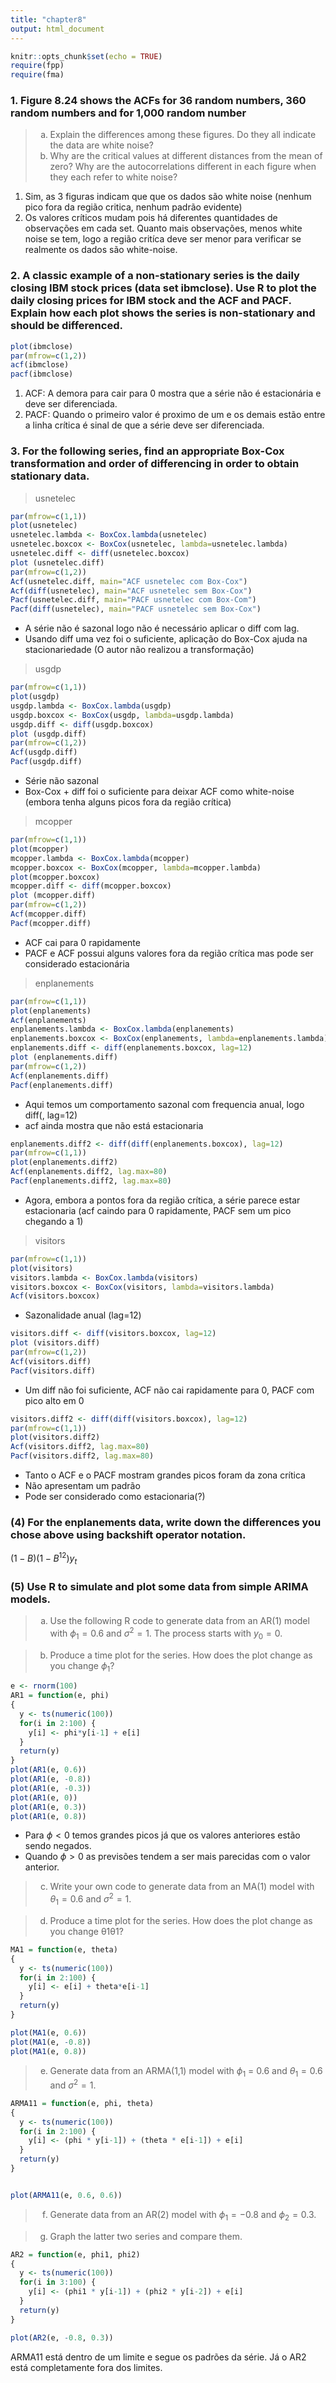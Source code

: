 ```yaml
---
title: "chapter8"
output: html_document
---
```


```r
knitr::opts_chunk$set(echo = TRUE)
require(fpp)
require(fma)
```

### 1. Figure 8.24 shows the ACFs for 36 random numbers, 360 random numbers and for 1,000 random number

> (a) Explain the differences among these figures. Do they all indicate the data are white noise?
> (b) Why are the critical values at different distances from the mean of zero? Why are the autocorrelations different in each figure when they each refer to white noise?

1. Sim, as 3 figuras indicam que que os dados são white noise (nenhum pico fora da região critica, nenhum padrão evidente)
2. Os valores críticos mudam pois há diferentes quantidades de observações em cada set. Quanto mais observações, menos white noise se tem, logo a região critíca deve ser menor para verificar se realmente os dados são white-noise.

### 2. A classic example of a non-stationary series is the daily closing IBM stock prices (data set ibmclose). Use R to plot the daily closing prices for IBM stock and the ACF and PACF. Explain how each plot shows the series is non-stationary and should be differenced.

```r
plot(ibmclose)
par(mfrow=c(1,2))
acf(ibmclose)
pacf(ibmclose)
```

1. ACF: A demora para cair para 0 mostra que a série não é estacionária e deve ser diferenciada.
2. PACF: Quando o primeiro valor é proximo de um e os demais estão entre a linha crítica é sinal de que a série deve ser diferenciada.

### 3. For the following series, find an appropriate Box-Cox transformation and order of differencing in order to obtain stationary data.

> usnetelec

```r
par(mfrow=c(1,1))
plot(usnetelec)
usnetelec.lambda <- BoxCox.lambda(usnetelec)
usnetelec.boxcox <- BoxCox(usnetelec, lambda=usnetelec.lambda)
usnetelec.diff <- diff(usnetelec.boxcox)
plot (usnetelec.diff)
par(mfrow=c(1,2))
Acf(usnetelec.diff, main="ACF usnetelec com Box-Cox")
Acf(diff(usnetelec), main="ACF usnetelec sem Box-Cox")
Pacf(usnetelec.diff, main="PACF usnetelec com Box-Com")
Pacf(diff(usnetelec), main="PACF usnetelec sem Box-Cox")
```

* A série não é sazonal logo não é necessário aplicar o diff com lag.
* Usando diff uma vez foi o suficiente, aplicação do Box-Cox ajuda na stacionariedade (O autor não realizou a transformação)

> usgdp

```r
par(mfrow=c(1,1))
plot(usgdp)
usgdp.lambda <- BoxCox.lambda(usgdp)
usgdp.boxcox <- BoxCox(usgdp, lambda=usgdp.lambda)
usgdp.diff <- diff(usgdp.boxcox)
plot (usgdp.diff)
par(mfrow=c(1,2))
Acf(usgdp.diff)
Pacf(usgdp.diff)
```

* Série não sazonal
* Box-Cox + diff foi o suficiente para deixar ACF como white-noise (embora tenha alguns picos fora da região crítica)

> mcopper

```r
par(mfrow=c(1,1))
plot(mcopper)
mcopper.lambda <- BoxCox.lambda(mcopper)
mcopper.boxcox <- BoxCox(mcopper, lambda=mcopper.lambda)
plot(mcopper.boxcox)
mcopper.diff <- diff(mcopper.boxcox)
plot (mcopper.diff)
par(mfrow=c(1,2))
Acf(mcopper.diff)
Pacf(mcopper.diff)
```

* ACF cai para 0 rapidamente
* PACF e ACF possui alguns valores fora da região crítica mas pode ser considerado estacionária

> enplanements

```r
par(mfrow=c(1,1))
plot(enplanements)
Acf(enplanements)
enplanements.lambda <- BoxCox.lambda(enplanements)
enplanements.boxcox <- BoxCox(enplanements, lambda=enplanements.lambda)
enplanements.diff <- diff(enplanements.boxcox, lag=12)
plot (enplanements.diff)
par(mfrow=c(1,2))
Acf(enplanements.diff)
Pacf(enplanements.diff)
```

* Aqui temos um comportamento sazonal com frequencia anual, logo diff(, lag=12)
* acf ainda mostra que não está estacionaria

```r
enplanements.diff2 <- diff(diff(enplanements.boxcox), lag=12)
par(mfrow=c(1,1))
plot(enplanements.diff2)
Acf(enplanements.diff2, lag.max=80)
Pacf(enplanements.diff2, lag.max=80)
```

* Agora, embora a pontos fora da região crítica, a série parece estar estacionaria (acf caindo para 0 rapidamente, PACF sem um pico chegando a 1)

> visitors

```r
par(mfrow=c(1,1))
plot(visitors)
visitors.lambda <- BoxCox.lambda(visitors)
visitors.boxcox <- BoxCox(visitors, lambda=visitors.lambda)
Acf(visitors.boxcox)
```

* Sazonalidade anual (lag=12)

```r
visitors.diff <- diff(visitors.boxcox, lag=12)
plot (visitors.diff)
par(mfrow=c(1,2))
Acf(visitors.diff)
Pacf(visitors.diff)
```

* Um diff não foi suficiente, ACF não cai rapidamente para 0, PACF com pico alto em 0

```r
visitors.diff2 <- diff(diff(visitors.boxcox), lag=12)
par(mfrow=c(1,1))
plot(visitors.diff2)
Acf(visitors.diff2, lag.max=80)
Pacf(visitors.diff2, lag.max=80)
```

* Tanto o ACF e o PACF mostram grandes picos foram da zona crítica
* Não apresentam um padrão
* Pode ser considerado como estacionaria(?)

### (4) For the enplanements data, write down the differences you chose above using backshift operator notation.

$(1-B)(1-B^{12})y_t$

### (5) Use R to simulate and plot some data from simple ARIMA models.

> a) Use the following R code to generate data from an AR(1) model with $\phi_1=0.6$ and $\sigma^2=1$. The process starts with $y_0 = 0$.

> b) Produce a time plot for the series. How does the plot change as you change $\phi_1$?

```r
e <- rnorm(100)
AR1 = function(e, phi)
{
  y <- ts(numeric(100))
  for(i in 2:100) {
    y[i] <- phi*y[i-1] + e[i]
  }
  return(y)
}
plot(AR1(e, 0.6))
plot(AR1(e, -0.8))
plot(AR1(e, -0.3))
plot(AR1(e, 0))
plot(AR1(e, 0.3))
plot(AR1(e, 0.8))
```

* Para $\phi < 0$ temos grandes picos já que os valores anteriores estão sendo negados.
* Quando $\phi > 0$ as previsões tendem a ser mais parecidas com o valor anterior.

> c) Write your own code to generate data from an MA(1) model with $\theta_1=0.6$ and $\sigma^2=1$.

> d) Produce a time plot for the series. How does the plot change as you change θ1θ1?

```r
MA1 = function(e, theta)
{
  y <- ts(numeric(100))
  for(i in 2:100) {
    y[i] <- e[i] + theta*e[i-1]
  }
  return(y)
}

plot(MA1(e, 0.6))
plot(MA1(e, -0.8))
plot(MA1(e, 0.8))
```

> e) Generate data from an ARMA(1,1) model with $\phi_1$ = 0.6 and $\theta_1=0.6$ and $\sigma^2=1$.

```r
ARMA11 = function(e, phi, theta)
{
  y <- ts(numeric(100))
  for(i in 2:100) {
    y[i] <- (phi * y[i-1]) + (theta * e[i-1]) + e[i]
  }
  return(y)
}


plot(ARMA11(e, 0.6, 0.6))
```

> f) Generate data from an AR(2) model with $\phi_1=−0.8$ and $\phi_2=0.3$.

> g) Graph the latter two series and compare them.

```r
AR2 = function(e, phi1, phi2)
{
  y <- ts(numeric(100))
  for(i in 3:100) {
    y[i] <- (phi1 * y[i-1]) + (phi2 * y[i-2]) + e[i]
  }
  return(y)
}

plot(AR2(e, -0.8, 0.3))
```

ARMA11 está dentro de um limite e segue os padrões da série. Já o AR2 está completamente fora dos limites.